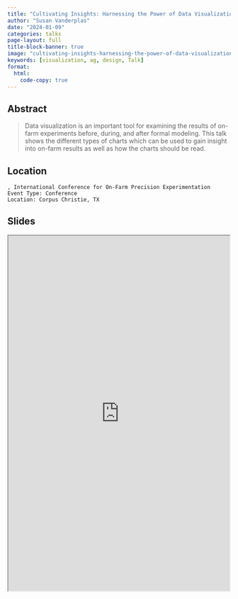 ```yaml
---
title: "Cultivating Insights: Harnessing the Power of Data Visualization in Agriculture"
author: "Susan Vanderplas"
date: "2024-01-09"
categories: talks
page-layout: full
title-block-banner: true
image: "cultivating-insights-harnessing-the-power-of-data-visualization-in-agriculture.png"
keywords: [visualization, ag, design, Talk]
format:
  html:
    code-copy: true
---
```

 
## Abstract
>  Data visualization is an important tool for examining the results of on-farm experiments before, during, and after formal modeling. This talk shows the different types of charts which can be used to gain insight into on-farm results as well as how the charts should be read.


## Location

    , International Conference for On-Farm Precision Experimentation
    Event Type: Conference
    Location: Corpus Christie, TX
## Slides

<iframe src='https://srvanderplas.github.io/2024-Presentations/01-ICOFPE/#/title-slide' height='800px' width='500px'></iframe>
